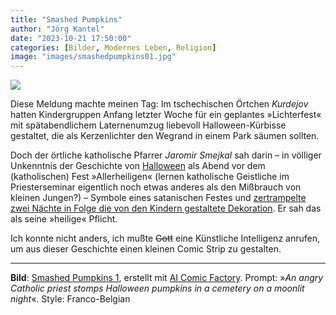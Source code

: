 ```yaml
---
title: "Smashed Pumpkins"
author: "Jörg Kantel"
date: "2023-10-21 17:50:00"
categories: [Bilder, Modernes Leben, Religion]
image: "images/smashedpumpkins01.jpg"
---
```


[![](images/smashedpumpkins01-b.jpg)](https://www.flickr.com/photos/schockwellenreiter/53274741980/)

Diese Meldung machte meinen Tag: Im tschechischen Örtchen *Kurdejov* hatten Kindergruppen Anfang letzter Woche für ein geplantes »Lichterfest« mit spätabendlichem Laternenumzug liebevoll Halloween-Kürbisse gestaltet, die als Kerzenlichter den Wegrand in einem Park säumen sollten.

Doch der örtliche katholische Pfarrer *Jaromir Smejkal* sah darin -- in völliger Unkenntnis der Geschichte von [Halloween](https://de.wikipedia.org/wiki/Halloween) als Abend vor dem (katholischen) Fest »Allerheiligen« (lernen katholische Geistliche im Priesterseminar eigentlich noch etwas anderes als den Mißbrauch von kleinen Jungen?) --  Symbole eines satanischen Festes und [zertrampelte zwei Nächte in Folge die von den Kindern gestaltete Dekoration](https://www.spiegel.de/panorama/halloween-priester-zerstoert-satanische-kuerbisse-a-ab08a289-e7d3-4b30-9a52-2beeced5664b). Er sah das als seine »heilige« Pflicht.

Ich konnte nicht anders, ich mußte ~~Gott~~ eine Künstliche Intelligenz anrufen, um aus dieser Geschichte einen kleinen Comic Strip zu gestalten.

---

**Bild**: [Smashed Pumpkins&nbsp;1](https://www.flickr.com/photos/schockwellenreiter/53274741980/), erstellt mit [AI Comic Factory](http://cognitiones.kantel-chaos-team.de/multimedia/computergraphik/comicfactory.html). Prompt: »*An angry Catholic priest stomps Halloween pumpkins in a cemetery on a moonlit night*«. Style: Franco-Belgian